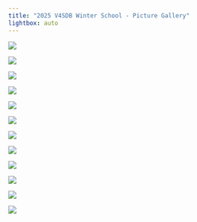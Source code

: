 ```yaml
---
title: "2025 V4SDB Winter School - Picture Gallery"
lightbox: auto
---
```


:::{layout-ncol=2}
![](images/V4SDB-GasparJekely.jpg){group="V4SDBWinterSchool2025-gallery"}

![](images/V4SDB-AdrianaDabacan.jpg){group="V4SDBWinterSchool2025-gallery"}


![](images/V4SDB-JoannaPylvanainen.jpg){group="V4SDBWinterSchool2025-gallery"}

![](images/V4SDB-IsaacBianco.jpg){group="V4SDBWinterSchool2025-gallery"}

![](images/V4SDB-KenzoIvanovtich.jpg){group="V4SDBWinterSchool2025-gallery"}

![](images/V4SDB_winterSchool_01.jpg){group="V4SDBWinterSchool2025-gallery"}

![](images/V4SDB_winterSchool_02.jpg){group="V4SDBWinterSchool2025-gallery"}

![](images/V4SDB_winterSchool_03.jpg){group="V4SDBWinterSchool2025-gallery"}

![](images/V4SDB_winterSchool_04.jpg){group="V4SDBWinterSchool2025-gallery"}

![](images/V4SDB_winterSchool_05.jpg){group="V4SDBWinterSchool2025-gallery"}

![](images/V4SDB_winterSchool_06.jpg){group="V4SDBWinterSchool2025-gallery"}

![](images/V4SDB_GroupPhoto.jpg){group="V4SDBWinterSchool2025-gallery"}
:::
